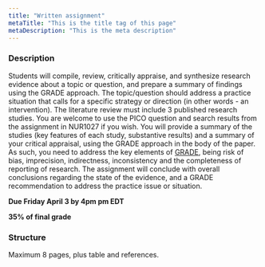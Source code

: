 ```yaml
---
title: "Written assignment"
metaTitle: "This is the title tag of this page"
metaDescription: "This is the meta description"
---
```


### Description

Students will compile, review, critically appraise, and synthesize research evidence about a topic or question, and prepare a summary of findings using the GRADE approach. The topic/question should address a practice situation that calls for a specific strategy or direction (in other words - an intervention). The literature review must include 3 published research studies. You are welcome to use the PICO question and search results from the assignment in NUR1027 if you wish. You will provide a summary of the studies (key features of each study, substantive results) and a summary of your critical appraisal, using the GRADE approach in the body of the paper. As such, you need to address the key elements of <a href="https://www.gradeworkinggroup.org/">GRADE</a>, being risk of bias, imprecision, indirectness, inconsistency and the completeness of reporting of research. The assignment will conclude with overall conclusions regarding the state of the evidence, and a GRADE recommendation to address the practice issue or situation.

**Due Friday April 3 by 4pm pm EDT**

**35% of final grade**

### Structure

Maximum 8 pages, plus table and references.
